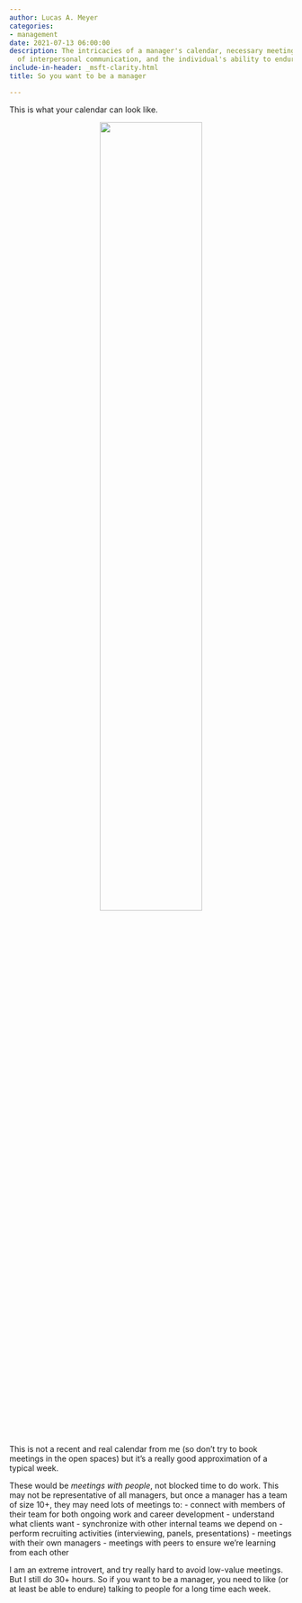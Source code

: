 ```yaml
---
author: Lucas A. Meyer
categories:
- management
date: 2021-07-13 06:00:00
description: The intricacies of a manager's calendar, necessary meetings, the importance
  of interpersonal communication, and the individual's ability to endure lengthy interactions.
include-in-header: _msft-clarity.html
title: So you want to be a manager

---
```

This is what your calendar can look like. 

<center>![](/images/blurred-calendar.jpg){width=60%}</center>

This is not a recent and real calendar from me (so don't try to book meetings in the open spaces) but it's a really good approximation of a typical week.

These would be *meetings with people*, not blocked time to do work. This may not be representative of all managers, but once a manager has a team of size 10+, they may need lots of meetings to:
- connect with members of their team for both ongoing work and career development
- understand what clients want
- synchronize with other internal teams we depend on
- perform recruiting activities (interviewing, panels, presentations)
- meetings with their own managers
- meetings with peers to ensure we're learning from each other

I am an extreme introvert, and try really hard to avoid low-value meetings. But I still do 30+ hours. So if you want to be a manager, you need to like (or at least be able to endure) talking to people for a long time each week.
